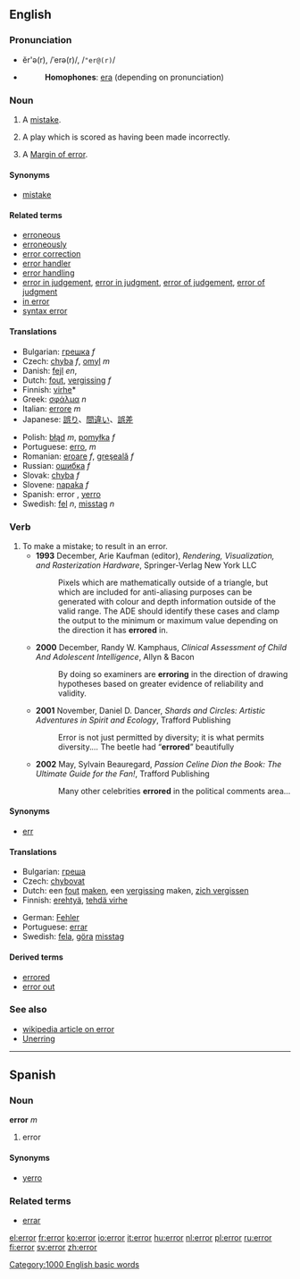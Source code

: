 ==English==

===Pronunciation===
*ĕr'ə(r), /ˈerə(r)/, /<tt>"er@(r)</tt>/
*{{audio|en-us-error.ogg|Audio (US)}}
*:'''Homophones''': [[era]] (depending on pronunciation)

===Noun===
{{en-noun-reg}}

# A [[mistake]].
# {{baseball}} A play which is scored as having been made incorrectly.
# {{scientific}} A [[w:Margin of error|Margin of error]].

====Synonyms====
*[[mistake]]

====Related terms====
*[[erroneous]]
*[[erroneously]]
*[[error correction]]
*[[error handler]]
*[[error handling]]
*[[error in judgement]], [[error in judgment]], [[error of judgement]], [[error of judgment]]
*[[in error]]
*[[syntax error]]

====Translations====
{{top}}
*Bulgarian: [[грешка]] ''f''
*Czech: [[chyba]] ''f'', [[omyl]] ''m''
*Danish: [[fejl]] ''en'',
*Dutch: [[fout]], [[vergissing]] ''f''
*Finnish: [[virhe]]*
*Greek: [[σφάλμα]] ''n''
*Italian: [[errore]] ''m''
*Japanese: [[誤り]]、[[間違い]]、[[誤差]]
{{mid}}
*Polish: [[błąd]] ''m'', [[pomyłka]] ''f''
*Portuguese: [[erro]], ''m''
*Romanian: [[eroare]] ''f'', [[greşeală]] ''f''
*Russian: [[oшибкa]] ''f''
*Slovak: [[chyba]] ''f''
*Slovene: [[napaka]] ''f''
*Spanish: error {{m}}, [[yerro]] {{m}}
*Swedish: [[fel]] ''n'', [[misstag]] ''n''
{{bottom}}

===Verb===
{{en-infl-reg-consonant|error||}}

# To make a mistake; to result in an error.
#*'''1993''' December, Arie Kaufman (editor), ''Rendering, Visualization, and Rasterization Hardware'', Springer-Verlag New York LLC
#*:Pixels which are mathematically outside of a triangle, but which are included for anti-aliasing purposes can be generated with colour and depth information outside of the valid range. The ADE should identify these cases and clamp the output to the minimum or maximum value depending on the direction it has '''errored''' in.
#*'''2000''' December, Randy W. Kamphaus, ''Clinical Assessment of Child And Adolescent Intelligence'', Allyn & Bacon
#*:By doing so examiners are '''erroring''' in the direction of drawing hypotheses based on greater evidence of reliability and validity.
#*'''2001''' November, Daniel D. Dancer, ''Shards and Circles: Artistic Adventures in Spirit and Ecology'', Trafford Publishing
#*:Error is not just permitted by diversity; it is what permits diversity.''...'' The beetle had “'''errored'''” beautifully
#*'''2002''' May, Sylvain Beauregard, ''Passion Celine Dion the Book: The Ultimate Guide for the Fan!'', Trafford Publishing
#*:Many other celebrities '''errored''' in the political comments area...<!--[sic.]-->

====Synonyms====
*[[err]]

====Translations====
{{top}}
*Bulgarian: [[греша]]
*Czech: [[chybovat]]
*Dutch: een [[fout]] [[maken]], een [[vergissing]] maken, [[zich vergissen]]
*Finnish: [[erehtyä]], [[tehdä virhe]]
{{mid}}
*German: [[Fehler]]
*Portuguese: [[errar]]
*Swedish: [[fela]], [[göra]] [[misstag]]
{{bottom}}

====Derived terms====
*[[errored]]
*[[error out]]

===See also===
*[[w:en:Error|wikipedia article on error]]
*[[Unerring]]

-----

==Spanish==
===Noun===
'''error''' ''m''

# error

====Synonyms====
*[[yerro]]

===Related terms===
*[[errar]]

[[Category:1000 English basic words]]

[[el:error]]
[[fr:error]]
[[ko:error]]
[[io:error]]
[[it:error]]
[[hu:error]]
[[nl:error]]
[[pl:error]]
[[ru:error]]
[[fi:error]]
[[sv:error]]
[[zh:error]]